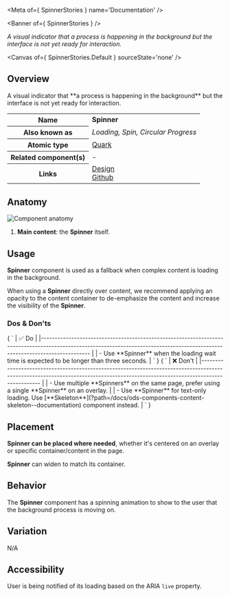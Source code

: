 
<Meta of={ SpinnerStories } name='Documentation' />

<Banner of={ SpinnerStories } />

_A visual indicator that a process is happening in the background but the interface is not yet ready for interaction._

<Canvas of={ SpinnerStories.Default } sourceState='none' />

## Overview
<div>
  <div id='description'>
    A visual indicator that **a process is happening in the background** but the interface is not yet ready for
    interaction.
  </div>
  <table>
    <tbody>
    <tr>
      <th scope="row">Name</th>
      <td><strong>Spinner</strong></td>
    </tr>
    <tr>
      <th scope="row">Also known as</th>
      <td><em>Loading, Spin, Circular Progress</em></td>
    </tr>
    <tr>
      <th scope="row">Atomic type</th>
      <td>
        <a href='https://bradfrost.com/blog/post/extending-atomic-design/'>Quark<OdsIcon
          name={ ODS_ICON_NAME.externalLink }
          style={ { fontSize: '.7rem', paddingLeft: '.3rem', paddingRight: '.2rem' } }></OdsIcon></a>
      </td>
    </tr>
    <tr>
      <th scope="row">Related component(s)</th>
      <td>-</td>
    </tr>
    <tr>
      <th scope="row">Links</th>
      <td>
        <a href='https://www.figma.com/proto/tIKzHa5KvHHyosgIgyBswB/Design-Tokens'>Design<OdsIcon
          name={ ODS_ICON_NAME.externalLink }
          style={ { fontSize: '.7rem', paddingLeft: '.3rem', paddingRight: '.2rem' } }></OdsIcon></a><br />
        <a href='https://github.com/ovh/design-system/tree/master/packages/components/src/spinner'>Github<OdsIcon
          name={ ODS_ICON_NAME.externalLink }
          style={ { fontSize: '.7rem', paddingLeft: '.3rem', paddingRight: '.2rem' } }></OdsIcon></a>
      </td>
    </tr>
    </tbody>
  </table>
</div>

## Anatomy

![Component anatomy](components/spinner/anatomy.png "Component anatomy")

1. **Main content**: the **Spinner** itself.

## Usage

**Spinner** component is used as a fallback when complex content is loading in the background.

When using a **Spinner** directly over content, we recommend applying an opacity to the content container to de-emphasize the content and increase the visibility of the **Spinner**.

### Dos & Don'ts
<Markdown>
  { `
| ✅ Do                                                                                                                                                                           |
|------------------------------------------------------------------------------------------------------------------------------------------------------------------------------ |
| - Use **Spinner** when the loading wait time is expected to be longer than three seconds.                                                                                      |
` }
</Markdown>
<Markdown>
  { `
| ❌ Don't                                                                                                                                                                          |
|-------------------------------------------------------------------------------------------------------------------------------------------------------------------------------- |
| - Use multiple **Spinners** on the same page, prefer using a single **Spinner** on an overlay.                                                                                   |
| - Use **Spinner** for text-only loading. Use [**Skeleton**](?path=/docs/ods-components-content-skeleton--documentation) component instead.                                       |
` }
</Markdown>

## Placement

**Spinner can be placed where needed**, whether it's centered on an overlay or specific container/content in the page.

**Spinner** can widen to match its container.

## Behavior

The **Spinner** component has a spinning animation to show to the user that the background process is moving on.

## Variation

N/A

## Accessibility

User is being notified of its loading based on the ARIA `live` property.
